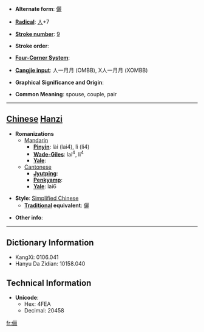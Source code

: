 * '''Alternate form''': [[儷]]

* '''[[Wiktionary:Chinese radical index| Radical]]''': [[Wiktionary:Chinese radical index 人|人]]+7

* '''[[Wiktionary:Chinese total strokes index|Stroke number]]''': [[Wiktionary:Chinese total strokes index 9|9]]

* '''Stroke order''': 

* '''[[Wiktionary:Chinese four corner index|Four-Corner System]]''': 

* '''[[Wiktionary:Chinese Cangjie index|Cangjie input]]''': 人一月月 (OMBB), X人一月月 (XOMBB)

* '''Graphical Significance and Origin''': 

* '''Common Meaning''': spouse, couple, pair

----

== [[Chinese]] [[Hanzi]] ==

* '''Romanizations'''
** [[Mandarin]]
*** '''[[Pinyin]]''': lài (lai4), lì (li4)
*** '''[[Wade-Giles]]''': lai<sup>4</sup>, li<sup>4</sup>
*** '''[[Yale]]''': 
**[[Cantonese]]
***'''[[Jyutping]]''':
***'''[[Penkyamp]]''': 
***'''[[Yale]]''': lai6

* '''Style''': [[Simplified Chinese]] 
** '''[[Traditional Chinese|Traditional]] equivalent''': [[儷]]

* '''Other info''': 

----

== Dictionary Information ==

* KangXi: 0106.041
* Hanyu Da Zidian: 10158.040

== Technical Information ==

* '''Unicode''':
** Hex: 4FEA
** Decimal: 20458

[[fr:俪]]